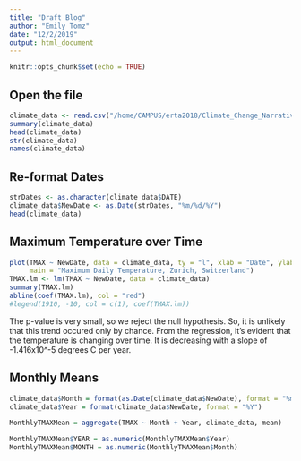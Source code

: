 ```yaml
---
title: "Draft Blog"
author: "Emily Tomz"
date: "12/2/2019"
output: html_document
---
```


```r
knitr::opts_chunk$set(echo = TRUE)
```

## Open the file

```r
climate_data <- read.csv("/home/CAMPUS/erta2018/Climate_Change_Narratives/student_folders/Tomz/Tomz_Blog_v0_files/1957996_modified.csv")
summary(climate_data)
head(climate_data)
str(climate_data)
names(climate_data)
```



## Re-format Dates

```r
strDates <- as.character(climate_data$DATE)
climate_data$NewDate <- as.Date(strDates, "%m/%d/%Y")
head(climate_data)
```




## Maximum Temperature over Time

```r
plot(TMAX ~ NewDate, data = climate_data, ty = "l", xlab = "Date", ylab = "Degrees Celcius",
     main = "Maximum Daily Temperature, Zurich, Switzerland")
TMAX.lm <- lm(TMAX ~ NewDate, data = climate_data)
summary(TMAX.lm)
abline(coef(TMAX.lm), col = "red")
#legend(1910, -10, col = c(1), coef(TMAX.lm))
```
The p-value is very small, so we reject the null hypothesis. So, it is unlikely that this trend occured only by chance. From the regression, it's evident that the temperature is changing over time. It is decreasing with a slope of -1.416x10^-5 degrees C per year.


## Monthly Means

```r
climate_data$Month = format(as.Date(climate_data$NewDate), format = "%m")
climate_data$Year = format(climate_data$NewDate, format = "%Y")

MonthlyTMAXMean = aggregate(TMAX ~ Month + Year, climate_data, mean)

MonthlyTMAXMean$YEAR = as.numeric(MonthlyTMAXMean$Year)
MonthlyTMAXMean$MONTH = as.numeric(MonthlyTMAXMean$Month)
```
